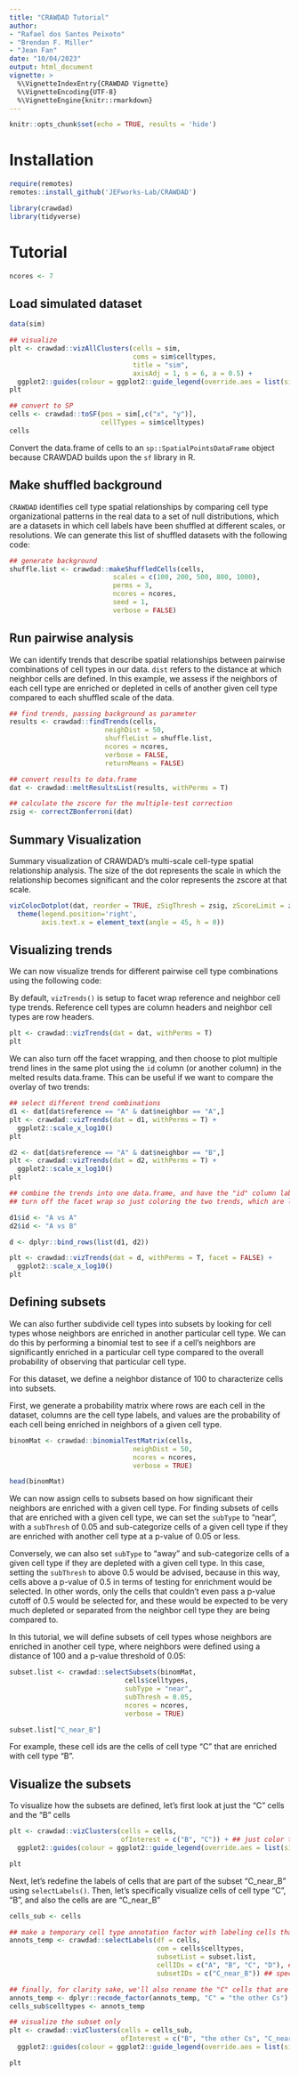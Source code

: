 ```yaml
---
title: "CRAWDAD Tutorial"
author: 
- "Rafael dos Santos Peixoto"
- "Brendan F. Miller"
- "Jean Fan"
date: "10/04/2023"
output: html_document
vignette: >
  %\VignetteIndexEntry{CRAWDAD Vignette}
  %\VignetteEncoding{UTF-8}
  %\VignetteEngine{knitr::rmarkdown}
---
```


```r
knitr::opts_chunk$set(echo = TRUE, results = 'hide')
```

# Installation

```r

require(remotes)
remotes::install_github('JEFworks-Lab/CRAWDAD')

```

```r

library(crawdad)
library(tidyverse)

```

# Tutorial

```r

ncores <- 7

```

## Load simulated dataset

```r

data(sim)

## visualize
plt <- crawdad::vizAllClusters(cells = sim,
                               coms = sim$celltypes,
                               title = "sim",
                               axisAdj = 1, s = 6, a = 0.5) +
  ggplot2::guides(colour = ggplot2::guide_legend(override.aes = list(size=2), ncol = 1))
plt

## convert to SP
cells <- crawdad::toSF(pos = sim[,c("x", "y")],
                       cellTypes = sim$celltypes)
cells

```

Convert the data.frame of cells to an `sp::SpatialPointsDataFrame` object because CRAWDAD builds upon the `sf` library in R.

## Make shuffled background

`CRAWDAD` identifies cell type spatial relationships by comparing cell type organizational patterns in the real data to a set of null distributions, which are a datasets in which cell labels have been shuffled at different scales, or resolutions. We can generate this list of shuffled datasets with the following code:

```r

## generate background
shuffle.list <- crawdad::makeShuffledCells(cells,
                          scales = c(100, 200, 500, 800, 1000),
                          perms = 3,
                          ncores = ncores,
                          seed = 1,
                          verbose = FALSE)

```

## Run pairwise analysis

We can identify trends that describe spatial relationships between pairwise combinations of cell types in our data. `dist` refers to the distance at which neighbor cells are defined. In this example, we assess if the neighbors of each cell type are enriched or depleted in cells of another given cell type compared to each shuffled scale of the data.

```r

## find trends, passing background as parameter
results <- crawdad::findTrends(cells,
                        neighDist = 50,
                        shuffleList = shuffle.list,
                        ncores = ncores,
                        verbose = FALSE, 
                        returnMeans = FALSE)

```

```r

## convert results to data.frame
dat <- crawdad::meltResultsList(results, withPerms = T)

```

```r

## calculate the zscore for the multiple-test correction
zsig <- correctZBonferroni(dat)

```

## Summary Visualization

Summary visualization of CRAWDAD’s multi-scale cell-type spatial relationship analysis. The size of the dot represents the scale in which the relationship becomes significant and the color represents the zscore at that scale.

```r

vizColocDotplot(dat, reorder = TRUE, zSigThresh = zsig, zScoreLimit = zsig*2) +
  theme(legend.position='right',
        axis.text.x = element_text(angle = 45, h = 0))

```


## Visualizing trends

We can now visualize trends for different pairwise cell type combinations using the following code:

By default, `vizTrends()` is setup to facet wrap reference and neighbor cell type trends. Reference cell types are column headers and neighbor cell types are row headers.

```r

plt <- crawdad::vizTrends(dat = dat, withPerms = T)
plt 

```

We can also turn off the facet wrapping, and then choose to plot multiple trend lines in the same plot using the `id` column (or another column) in the melted results data.frame. This can be useful if we want to compare the overlay of two trends:

```r

## select different trend combinations
d1 <- dat[dat$reference == "A" & dat$neighbor == "A",]
plt <- crawdad::vizTrends(dat = d1, withPerms = T) +
  ggplot2::scale_x_log10()
plt 

d2 <- dat[dat$reference == "A" & dat$neighbor == "B",]
plt <- crawdad::vizTrends(dat = d2, withPerms = T) +
  ggplot2::scale_x_log10()
plt 

## combine the trends into one data.frame, and have the "id" column label the combo, plot both lines on same plot
## turn off the facet wrap so just coloring the two trends, which are labeled using the "id" column

d1$id <- "A vs A"
d2$id <- "A vs B"

d <- dplyr::bind_rows(list(d1, d2))

plt <- crawdad::vizTrends(dat = d, withPerms = T, facet = FALSE) +
  ggplot2::scale_x_log10()
plt 

```

## Defining subsets

We can also further subdivide cell types into subsets by looking for cell types whose neighbors are enriched in another particular cell type. We can do this by performing a binomial test to see if a cell's neighbors are significantly enriched in a particular cell type compared to the overall probability of observing that particular cell type.

For this dataset, we define a neighbor distance of 100 to characterize cells into subsets.

First, we generate a probability matrix where rows are each cell in the dataset, columns are the cell type labels, and values are the probability of each cell being enriched in neighbors of a given cell type.

```r

binomMat <- crawdad::binomialTestMatrix(cells,
                               neighDist = 50,
                               ncores = ncores,
                               verbose = TRUE)

head(binomMat)

```

We can now assign cells to subsets based on how significant their neighbors are enriched with a given cell type. For finding subsets of cells that are enriched with a given cell type, we can set the `subType` to "near", with a `subThresh` of 0.05 and sub-categorize cells of a given cell type if they are enriched with another cell type at a p-value of 0.05 or less. 

Conversely, we can also set `subType` to "away" and sub-categorize cells of a given cell type if they are depleted with a given cell type. In this case, setting the `subThresh` to above 0.5 would be advised, because in this way, cells above a p-value of 0.5 in terms of testing for enrichment would be selected. In other words, only the cells that couldn't even pass a p-value cutoff of 0.5 would be selected for, and these would be expected to be very much depleted or separated from the neighbor cell type they are being compared to.

In this tutorial, we will define subsets of cell types whose neighbors are enriched in another cell type, where neighbors were defined using a distance of 100 and a p-value threshold of 0.05:

```r

subset.list <- crawdad::selectSubsets(binomMat,
                             cells$celltypes,
                             subType = "near",
                             subThresh = 0.05,
                             ncores = ncores,
                             verbose = TRUE)

subset.list["C_near_B"]

```

For example, these cell ids are the cells of cell type "C" that are enriched with cell type "B".

## Visualize the subsets

To visualize how the subsets are defined, let's first look at just the "C" cells and the "B" cells

```r

plt <- crawdad::vizClusters(cells = cells,
                            ofInterest = c("B", "C")) + ## just color these cell types
  ggplot2::guides(colour = ggplot2::guide_legend(override.aes = list(size=2), ncol = 1))

plt

```

Next, let's redefine the labels of cells that are part of the subset "C_near_B" using `selectLabels()`. Then, let's specifically visualize cells of cell type "C", "B", and also the cells are are "C_near_B"

```r
cells_sub <- cells

## make a temporary cell type annotation factor with labeling cells that are of a specific subset
annots_temp <- crawdad::selectLabels(df = cells,
                                     com = cells$celltypes,
                                     subsetList = subset.list,
                                     cellIDs = c("A", "B", "C", "D"), ## still keep labels for these cell types
                                     subsetIDs = c("C_near_B")) ## specifically label cells that are defined as this subset in `subset.list`

## finally, for clarity sake, we'll also rename the "C" cells that are not part of the "C_near_B"
annots_temp <- dplyr::recode_factor(annots_temp, "C" = "the other Cs")
cells_sub$celltypes <- annots_temp

## visualize the subset only
plt <- crawdad::vizClusters(cells = cells_sub,
                            ofInterest = c("B", "the other Cs", "C_near_B")) +
  ggplot2::guides(colour = ggplot2::guide_legend(override.aes = list(size=2), ncol = 1))

plt

```
